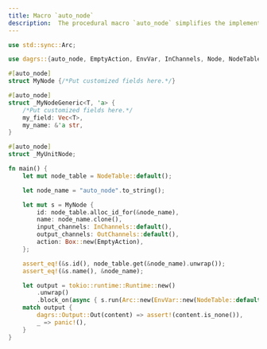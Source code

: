```yaml
---
title: Macro `auto_node`
description:  The procedural macro `auto_node` simplifies the implementation of `Node` trait for custom types. It works on structs except tuple structs.
---
```


```rust showLineNumbers {5-6,8-13,15-16}
use std::sync::Arc;

use dagrs::{auto_node, EmptyAction, EnvVar, InChannels, Node, NodeTable, OutChannels};

#[auto_node]
struct MyNode {/*Put customized fields here.*/}

#[auto_node]
struct _MyNodeGeneric<T, 'a> {
    /*Put customized fields here.*/
    my_field: Vec<T>,
    my_name: &'a str,
}

#[auto_node]
struct _MyUnitNode;

fn main() {
    let mut node_table = NodeTable::default();

    let node_name = "auto_node".to_string();

    let mut s = MyNode {
        id: node_table.alloc_id_for(&node_name),
        name: node_name.clone(),
        input_channels: InChannels::default(),
        output_channels: OutChannels::default(),
        action: Box::new(EmptyAction),
    };

    assert_eq!(&s.id(), node_table.get(&node_name).unwrap());
    assert_eq!(&s.name(), &node_name);

    let output = tokio::runtime::Runtime::new()
        .unwrap()
        .block_on(async { s.run(Arc::new(EnvVar::new(NodeTable::default()))).await });
    match output {
        dagrs::Output::Out(content) => assert!(content.is_none()),
        _ => panic!(),
    }
}
```